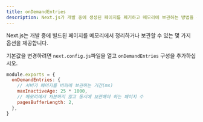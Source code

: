 ```yaml
---
title: onDemandEntries
description: Next.js가 개발 중에 생성된 페이지를 폐기하고 메모리에 보관하는 방법을 구성하세요.
---
```


Next.js는 개발 중에 빌드된 페이지를 메모리에서 정리하거나 보관할 수 있는 몇 가지 옵션을 제공합니다.

기본값을 변경하려면 `next.config.js`파일을 열고 `onDemandEntries` 구성을 추가하십시오.

```js filename="next.config.js"
module.exports = {
  onDemandEntries: {
    // 서버가 페이지를 버퍼에 보관하는 기간(ms)
    maxInactiveAge: 25 * 1000,
    // 메모리에서 처분하지 않고 동시에 보관해야 하는 페이지 수
    pagesBufferLength: 2,
  },
}
```
